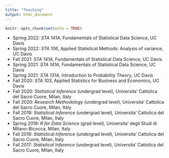 ```yaml
---
title: "Teaching"
output: html_document
---
```


```r
knitr::opts_chunk$set(echo = TRUE)
```

* Spring 2022: *STA 141A*, Fundamentals of Statistical Data Science, UC Davis
* Spring 2022: *STA 106*, Applied Statistical Methods: Analysis of variance, UC Davis
* Fall 2021: *STA 141A*, Fundamentals of Statistical Data Science, UC Davis
* Spring 2021: *STA 141A*, Fundamentals of Statistical Data Science, UC Davis
* Spring 2021: *STA 131A*, Introduction to Probability Theory, UC Davis
* Fall 2020: *STA 103*, Applied Statistics for Business and Economics, UC Davis
* Fall 2020: *Statistical Inference* (undergrad level), Universita' Cattolica del Sacro Cuore, Milan, Italy
* Fall 2020: *Research Methodology* (undergrad level), Universita' Cattolica del Sacro Cuore, Milan, Italy
* Fall 2019: *Statistical Inference* (undergrad level), Universita' Cattolica del Sacro Cuore, Milan, Italy
* Spring 2019: *R for Data Science* (grad level), Universita' degli Studi di Milano-Bicocca, Milan, Italy
* Fall 2018: *Statistical Inference* (undergrad level), Universita' Cattolica del Sacro Cuore, Milan, Italy
* Fall 2017: *Statistical Inference* (undergrad level), Universita' Cattolica del Sacro Cuore, Milan, Italy